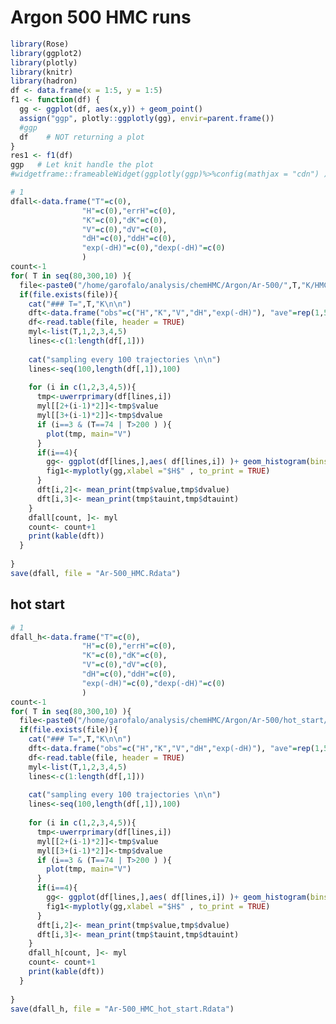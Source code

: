 # Argon 500 HMC runs  

```r
library(Rose)
library(ggplot2)
library(plotly)
library(knitr)
library(hadron)
df <- data.frame(x = 1:5, y = 1:5)
f1 <- function(df) {
  gg <- ggplot(df, aes(x,y)) + geom_point()
  assign("ggp", plotly::ggplotly(gg), envir=parent.frame())
  #ggp
  df    # NOT returning a plot
}
res1 <- f1(df)
ggp   # Let knit handle the plot
#widgetframe::frameableWidget(ggplotly(ggp)%>%config(mathjax = "cdn") )
```



```r
# 1
dfall<-data.frame("T"=c(0),
                "H"=c(0),"errH"=c(0),
                "K"=c(0),"dK"=c(0),
                "V"=c(0),"dV"=c(0),
                "dH"=c(0),"ddH"=c(0),
                "exp(-dH)"=c(0),"dexp(-dH)"=c(0)
                )
count<-1
for( T in seq(80,300,10) ){
  file<-paste0("/home/garofalo/analysis/chemHMC/Argon/Ar-500/",T,"K/HMC_hystory_",T,"K.txt")
  if(file.exists(file)){
    cat("### T=",T,"K\n\n")
    dft<-data.frame("obs"=c("H","K","V","dH","exp(-dH)"), "ave"=rep(1,5), "tauint"=rep(1,5) )
    df<-read.table(file, header = TRUE)
    myl<-list(T,1,2,3,4,5)
    lines<-c(1:length(df[,1]))
    
    cat("sampling every 100 trajectories \n\n")
    lines<-seq(100,length(df[,1]),100)
    
    for (i in c(1,2,3,4,5)){
      tmp<-uwerrprimary(df[lines,i])
      myl[[2+(i-1)*2]]<-tmp$value
      myl[[3+(i-1)*2]]<-tmp$dvalue
      if (i==3 & (T==74 | T>200 ) ){
        plot(tmp, main="V")
      }
      if(i==4){
        gg<- ggplot(df[lines,],aes( df[lines,i]) )+ geom_histogram(bins = 100) +theme_bw()
        fig1<-myplotly(gg,xlabel ="$H$" , to_print = TRUE)
      }
      dft[i,2]<- mean_print(tmp$value,tmp$dvalue)
      dft[i,3]<- mean_print(tmp$tauint,tmp$dtauint)
    }
    dfall[count, ]<- myl
    count<- count+1
    print(kable(dft))
  }
  
}
save(dfall, file = "Ar-500_HMC.Rdata")

```


## hot start

```r
# 1
dfall_h<-data.frame("T"=c(0),
                "H"=c(0),"errH"=c(0),
                "K"=c(0),"dK"=c(0),
                "V"=c(0),"dV"=c(0),
                "dH"=c(0),"ddH"=c(0),
                "exp(-dH)"=c(0),"dexp(-dH)"=c(0)
                )
count<-1
for( T in seq(80,300,10) ){
  file<-paste0("/home/garofalo/analysis/chemHMC/Argon/Ar-500/hot_start/",T,"K/HMC_hystory_",T,"K.txt")
  if(file.exists(file)){
    cat("### T=",T,"K\n\n")
    dft<-data.frame("obs"=c("H","K","V","dH","exp(-dH)"), "ave"=rep(1,5), "tauint"=rep(1,5) )
    df<-read.table(file, header = TRUE)
    myl<-list(T,1,2,3,4,5)
    lines<-c(1:length(df[,1]))
    
    cat("sampling every 100 trajectories \n\n")
    lines<-seq(100,length(df[,1]),100)
    
    for (i in c(1,2,3,4,5)){
      tmp<-uwerrprimary(df[lines,i])
      myl[[2+(i-1)*2]]<-tmp$value
      myl[[3+(i-1)*2]]<-tmp$dvalue
      if (i==3 & (T==74 | T>200 ) ){
        plot(tmp, main="V")
      }
      if(i==4){
        gg<- ggplot(df[lines,],aes( df[lines,i]) )+ geom_histogram(bins = 100) +theme_bw()
        fig1<-myplotly(gg,xlabel ="$H$" , to_print = TRUE)
      }
      dft[i,2]<- mean_print(tmp$value,tmp$dvalue)
      dft[i,3]<- mean_print(tmp$tauint,tmp$dtauint)
    }
    dfall_h[count, ]<- myl
    count<- count+1
    print(kable(dft))
  }
  
}
save(dfall_h, file = "Ar-500_HMC_hot_start.Rdata")

```




